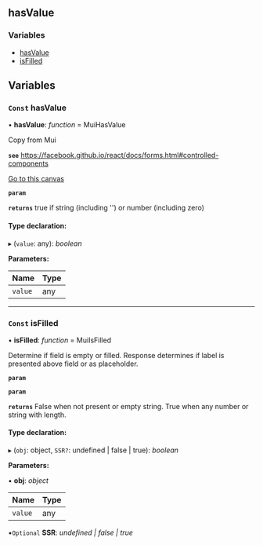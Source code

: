 <!-- This file generate automatically, should not modify that directly -->


<Meta title="API Reference/Utils/hasValue" />

## hasValue

### Variables

- [hasValue](#const-hasvalue)
- [isFilled](#const-isfilled)

## Variables

### `Const` hasValue

• **hasValue**: _function_ = MuiHasValue

Copy from Mui

**`see`** https://facebook.github.io/react/docs/forms.html#controlled-components

[Go to this canvas](?path=/story/undefined)

<Canvas>
  <Story id="undefined" />
</Canvas>


**`param`**

**`returns`** true if string (including '') or number (including zero)

#### Type declaration:

▸ (`value`: any): _boolean_

**Parameters:**

| Name    | Type |
| ------- | ---- |
| `value` | any  |

---

### `Const` isFilled

• **isFilled**: _function_ = MuiIsFilled

Determine if field is empty or filled.
Response determines if label is presented above field or as placeholder.

**`param`**

**`param`**

**`returns`** False when not present or empty string.
True when any number or string with length.

#### Type declaration:

▸ (`obj`: object, `SSR?`: undefined | false | true): _boolean_

**Parameters:**

▪ **obj**: _object_

| Name    | Type |
| ------- | ---- |
| `value` | any  |

▪`Optional` **SSR**: _undefined | false | true_
